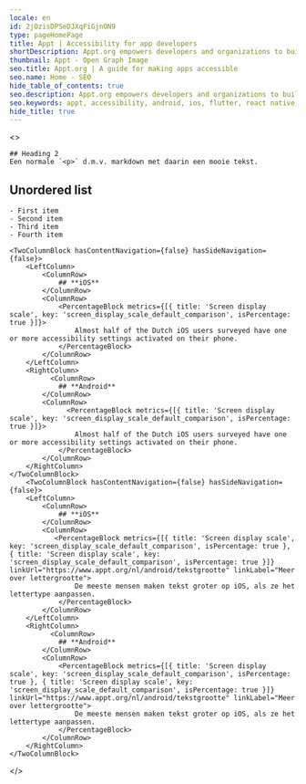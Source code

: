 ```yaml
---
locale: en
id: 2jOzisDPSeDJXqFiGjnON9
type: pageHomePage
title: Appt | Accessibility for app developers
shortDescription: Appt.org empowers developers and organizations to build accessible apps for everyone by offering current stats on the use of accessibility features, code documentation for iOS, Android and other platforms, guidelines, tips and how-to's.
thumbnail: Appt - Open Graph Image
seo.title: Appt.org | A guide for making apps accessible
seo.name: Home - SEO
hide_table_of_contents: true
seo.description: Appt.org empowers developers and organizations to build accessible apps for everyone by offering current stats on the use of accessibility features, code documentation for iOS, Android and other platforms, guidelines, tips and how-to's.
seo.keywords: appt, accessibility, android, ios, flutter, react native, xamarin
hide_title: true
---
```


<> 
    <Hero
        title="A guide for making apps accessible"
        imageSrc="img/light/app-wheelchair.svg"
    />

    ## Heading 2
    Een normale `<p>` d.m.v. markdown met daarin een mooie tekst.

## Unordered list

    - First item
    - Second item
    - Third item
    - Fourth item

    <TwoColumnBlock hasContentNavigation={false} hasSideNavigation={false}>
        <LeftColumn>
            <ColumnRow>
                ## **iOS**
            </ColumnRow>
            <ColumnRow>
                <PercentageBlock metrics={[{ title: 'Screen display scale', key: 'screen_display_scale_default_comparison', isPercentage: true }]}>
                    Almost half of the Dutch iOS users surveyed have one or more accessibility settings activated on their phone.
                </PercentageBlock>
            </ColumnRow>
        </LeftColumn>
        <RightColumn>
              <ColumnRow>
                ## **Android**
            </ColumnRow>
            <ColumnRow>
                  <PercentageBlock metrics={[{ title: 'Screen display scale', key: 'screen_display_scale_default_comparison', isPercentage: true }]}>
                    Almost half of the Dutch iOS users surveyed have one or more accessibility settings activated on their phone.
                </PercentageBlock>
            </ColumnRow>
        </RightColumn>
    </TwoColumnBlock>
        <TwoColumnBlock hasContentNavigation={false} hasSideNavigation={false}>
        <LeftColumn>
            <ColumnRow>
                ## **iOS**
            </ColumnRow>
            <ColumnRow>
               <PercentageBlock metrics={[{ title: 'Screen display scale', key: 'screen_display_scale_default_comparison', isPercentage: true }, { title: 'Screen display scale', key: 'screen_display_scale_default_comparison', isPercentage: true }]} linkUrl="https://www.appt.org/nl/android/tekstgrootte" linkLabel="Meer over lettergrootte">
                    De meeste mensen maken tekst groter op iOS, als ze het lettertype aanpassen.
                </PercentageBlock>
            </ColumnRow>
        </LeftColumn>
        <RightColumn>
              <ColumnRow>
                ## **Android**
            </ColumnRow>
            <ColumnRow>
                <PercentageBlock metrics={[{ title: 'Screen display scale', key: 'screen_display_scale_default_comparison', isPercentage: true }, { title: 'Screen display scale', key: 'screen_display_scale_default_comparison', isPercentage: true }]} linkUrl="https://www.appt.org/nl/android/tekstgrootte" linkLabel="Meer over lettergrootte">
                    De meeste mensen maken tekst groter op iOS, als ze het lettertype aanpassen.
                </PercentageBlock>
            </ColumnRow>
        </RightColumn>
    </TwoColumnBlock>

</>
